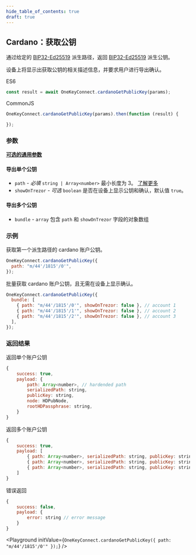 ```yaml
---
hide_table_of_contents: true
draft: true
---
```



## Cardano：获取公钥

通过给定的 [BIP32-Ed25519](https://cardanolaunch.com/assets/Ed25519_BIP.pdf) 派生路径，返回 [BIP32-Ed25519](https://cardanolaunch.com/assets/Ed25519_BIP.pdf) 派生公钥。

设备上将显示出获取公钥的相关描述信息，并要求用户进行导出确认。

ES6

```javascript
const result = await OneKeyConnect.cardanoGetPublicKey(params);
```

CommonJS

```javascript
OneKeyConnect.cardanoGetPublicKey(params).then(function (result) {

});
```

### 参数

[**可选的通用参数**](./commonParams)

#### 导出单个公钥

- `path` - *必填* `string | Array<number>` 最小长度为 3。 [了解更多](./path)
- `showOnTrezor` - *可选* `boolean` 是否在设备上显示公钥和确认，默认值 `true`。

#### 导出多个公钥

- `bundle` - `array` 包含 `path` 和 `showOnTrezor` 字段的对象数组

### 示例

获取第一个派生路径的 cardano 账户公钥。

```javascript
OneKeyConnect.cardanoGetPublicKey({
  path: "m/44'/1815'/0'",
});
```

批量获取 cardano 账户公钥，且无需在设备上显示确认。

```javascript
OneKeyConnect.cardanoGetPublicKey({
  bundle: [
    { path: "m/44'/1815'/0'", showOnTrezor: false }, // account 1
    { path: "m/44'/1815'/1'", showOnTrezor: false }, // account 2
    { path: "m/44'/1815'/2'", showOnTrezor: false }, // account 3
  ],
});
```

### 返回结果

返回单个账户公钥

```javascript
{
    success: true,
    payload: {
        path: Array<number>, // hardended path
        serializedPath: string,
        publicKey: string,
        node: HDPubNode,
        rootHDPassphrase: string,
    }
}
```

返回多个账户公钥

```javascript
{
    success: true,
    payload: [
        { path: Array<number>, serializedPath: string, publicKey: string, node: HDPubNode, hdPassphrase: string }, // account 1
        { path: Array<number>, serializedPath: string, publicKey: string, node: HDPubNode, rootHDPassphrase: string }, // account 2
        { path: Array<number>, serializedPath: string, publicKey: string, node: HDPubNode, hdPassphrase: string }  // account 3
    ]
}
```

错误返回

```javascript
{
    success: false,
    payload: {
        error: string // error message
    }
}
```

<Playground
  initValue={`OneKeyConnect.cardanoGetPublicKey({
    path: "m/44'/1815'/0'"
});`}
/>
